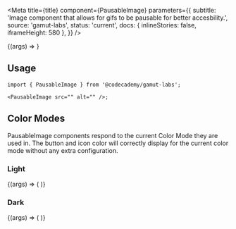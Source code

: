
<Meta
  title={title}
  component={PausableImage}
  parameters={{
    subtitle:
      'Image component that allows for gifs to be pausable for better accesbility.',
    source: 'gamut-labs',
    status: 'current',
    docs: { inlineStories: false, iframeHeight: 580 },
  }}
/>

<Canvas>
  <Story
    name="PausableImage"
    args={{
      src:
        'https://images.ctfassets.net/go6kr6r0ykrq/5lDaKNHGfDwIC0MNBvN3vJ/e960115eaa02d98614c4e11a042b06c8/contentcuration.gif',
      alt: '',
    }}
  >
    {(args) => <PausableImage {...args} />}
  </Story>
</Canvas>

<PropsTable story="PausableImage" />

## Usage

```tsx
import { PausableImage } from '@codecademy/gamut-labs';

<PausableImage src="" alt="" />;
```

## Color Modes

PausableImage components respond to the current <LinkTo id="foundations-color-mode--page">Color Mode</LinkTo> they are used in. The button and icon color will correctly display for the current color mode without any extra configuration.

### Light

<Canvas>
  <Story name="Light" height="500px" args={{ mode: 'light' }}>
    {(args) => (
      <ColorMode {...args}>
        <PausableImage
          src="https://images.ctfassets.net/go6kr6r0ykrq/5lDaKNHGfDwIC0MNBvN3vJ/e960115eaa02d98614c4e11a042b06c8/contentcuration.gif"
          alt=""
        />
      </ColorMode>
    )}
  </Story>
</Canvas>

### Dark

<Canvas>
  <Story name="Dark" height="500px" args={{ mode: 'dark' }}>
    {(args) => (
      <ColorMode {...args}>
        <PausableImage
          src="https://images.ctfassets.net/go6kr6r0ykrq/5lDaKNHGfDwIC0MNBvN3vJ/e960115eaa02d98614c4e11a042b06c8/contentcuration.gif"
          alt=""
        />
      </ColorMode>
    )}
  </Story>
</Canvas>
